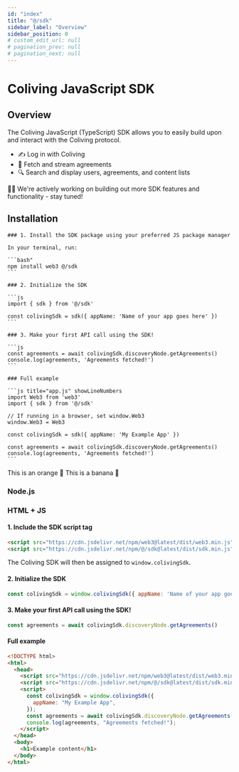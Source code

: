 ```yaml
---
id: "index"
title: "@/sdk"
sidebar_label: "Overview"
sidebar_position: 0
# custom_edit_url: null
# pagination_prev: null
# pagination_next: null
---
```



# Coliving JavaScript SDK

## Overview

The Coliving JavaScript (TypeScript) SDK allows you to easily build upon and interact with the Coliving protocol.
- ✍️ Log in with Coliving
- 🎵 Fetch and stream agreements
- 🔍 Search and display users, agreements, and content lists

👷‍♀️ We're actively working on building out more SDK features and functionality - stay tuned!

## Installation

<Tabs>
  <TabItem value="Node.js" label="Node.js" default>
  
    ### 1. Install the SDK package using your preferred JS package manager

    In your terminal, run:

    ```bash"
    npm install web3 @/sdk
    ```

    ### 2. Initialize the SDK

    ```js
    import { sdk } from '@/sdk'

    const colivingSdk = sdk({ appName: 'Name of your app goes here' })
    ```

    ### 3. Make your first API call using the SDK!

    ```js
    const agreements = await colivingSdk.discoveryNode.getAgreements()
    console.log(agreements, 'Agreements fetched!')
    ```

    ### Full example

    ```js title="app.js" showLineNumbers
    import Web3 from 'web3'
    import { sdk } from '@/sdk'

    // If running in a browser, set window.Web3
    window.Web3 = Web3

    const colivingSdk = sdk({ appName: 'My Example App' })

    const agreements = await colivingSdk.discoveryNode.getAgreements()
    console.log(agreements, 'Agreements fetched!')
    ```

  </TabItem>
  <TabItem value="orange" label="Orange">
    This is an orange 🍊
  </TabItem>
  <TabItem value="banana" label="Banana">
    This is a banana 🍌
  </TabItem>
</Tabs>

### Node.js



### HTML + JS

#### 1. Include the SDK script tag

```html
<script src="https://cdn.jsdelivr.net/npm/web3@latest/dist/web3.min.js"></script>
<script src="https://cdn.jsdelivr.net/npm/@/sdk@latest/dist/sdk.min.js"></script>
```

The Coliving SDK will then be assigned to `window.colivingSdk`.

#### 2. Initialize the SDK

```js
const colivingSdk = window.colivingSdk({ appName: 'Name of your app goes here' })
```

#### 3. Make your first API call using the SDK!

```js
const agreements = await colivingSdk.discoveryNode.getAgreements()
```

#### Full example

```html title="index.html" showLineNumbers
<!DOCTYPE html>
<html>
  <head>
    <script src="https://cdn.jsdelivr.net/npm/web3@latest/dist/web3.min.js"></script>
    <script src="https://cdn.jsdelivr.net/npm/@/sdk@latest/dist/sdk.min.js"></script>
    <script>
      const colivingSdk = window.colivingSdk({
        appName: "My Example App",
      });
      const agreements = await colivingSdk.discoveryNode.getAgreements();
      console.log(agreements, "Agreements fetched!");
    </script>
  </head>
  <body>
    <h1>Example content</h1>
  </body>
</html>
```

